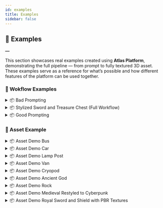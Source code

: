 ```yaml
---
id: examples
title: Examples
sidebar: false
---
```




## 🧪 Examples
**―**

This section showcases real examples created using **Atlas Platform**, demonstrating the full pipeline — from prompt to fully textured 3D asset. These examples serve as a reference for what’s possible and how different features of the platform can be used together.


### 🔹 Wokflow Examples

<details className="example-callout">
  <summary>📦 Bad Prompting</summary>

  <div className="session-header">
    <p className="session-description">
      <strong>Description:</strong> A stylized sci-fi cryopod with industrial plating and a glowing core.
    </p>
    <a href={useBaseUrl('/example_files/WorkflowDemo_BadPrompting.json')} download className="session-download-link">📁 <strong>Download Session</strong></a>
  </div>

  <div className="session-image-row">
    <img src={useBaseUrl('/example_files/WorkflowDemo_BadPrompting/preview1.png')} alt="Sample 1" className="session-preview-img"/>
    <img src={useBaseUrl('/example_files/WorkflowDemo_BadPrompting/preview2.png')} alt="Sample 2" className="session-preview-img"/>
    <img src={useBaseUrl('/example_files/WorkflowDemo_BadPrompting/preview3.png')} alt="Sample 3" className="session-preview-img"/>
    <img src={useBaseUrl('/example_files/WorkflowDemo_BadPrompting/preview4.png')} alt="Sample 4" className="session-preview-img"/>
    <img src={useBaseUrl('/example_files/WorkflowDemo_BadPrompting/preview5.png')} alt="Sample 5" className="session-preview-img"/>
  </div>

  <p className="session-tags">Tags: workflow, APS, restyle, stylized</p>
</details>

<details className="example-callout">
  <summary>📦 Stylized Sword and Treasure Chest (Full Workflow)</summary>

  <div className="session-header">
    <p className="session-description">
      <strong>Description:</strong> This example illustrates the full asset creation pipeline on Atlas Platform for a stylized sword and treasure chest. The workflow includes generating concept art from prompts, converting the images into 3D models, applying detailed textures using ART Core, and finalizing the assets with PBR Postprocessing for optimized, stylized game-ready results. This showcases the platform’s end-to-end capability for stylized asset development.
    </p>
    <a href={useBaseUrl('/example_files/WorkflowDemo_FullWorkflow_Stylized/WorkflowDemo_FullWorkflow_Stylized.json')} download className="session-download-link">📁 <strong>Download Session</strong></a>
  </div>

  <div className="session-image-row">
    <img src={useBaseUrl('/example_files/WorkflowDemo_FullWorkflow_Stylized/Preview_01.jpg')} alt="Sample 1" className="session-preview-img"/>
    <img src={useBaseUrl('/example_files/WorkflowDemo_FullWorkflow_Stylized/Preview_02.jpg')} alt="Sample 2" className="session-preview-img"/>
    <img src={useBaseUrl('/example_files/WorkflowDemo_FullWorkflow_Stylized/Preview_03.jpg')} alt="Sample 3" className="session-preview-img"/>
    <img src={useBaseUrl('/example_files/WorkflowDemo_FullWorkflow_Stylized/Preview_04.jpg')} alt="Sample 4" className="session-preview-img"/>
  </div>

  <p className="session-tags">Tags: workflow, artcore, stylized, pbr</p>
</details>


<details className="example-callout">
  <summary>📦 Good Prompting</summary>

  <div className="session-header">
    <p className="session-description">
      <strong>Description:</strong> A stylized sci-fi cryopod with industrial plating and a glowing core.
    </p>
    <a href={useBaseUrl('/example_files/WorkflowDemo_ GoodPrompting.json')} download className="session-download-link">📁 <strong>Download Session</strong></a>
  </div>

  <div className="session-image-row">
    <img src={useBaseUrl('/example_files/WorkflowDemo_ GoodPrompting/preview1.png')} alt="Sample 1" className="session-preview-img"/>
    <img src={useBaseUrl('/example_files/WorkflowDemo_ GoodPrompting/preview2.png')} alt="Sample 2" className="session-preview-img"/>
    <img src={useBaseUrl('/example_files/WorkflowDemo_ GoodPrompting/preview3.png')} alt="Sample 3" className="session-preview-img"/>
  </div>

  <p className="session-tags">Tags: workflow, APS, restyle, stylized</p>
</details>


### 🔹 Asset Example

<details className="example-callout">
  <summary>📦 Asset Demo Bus</summary>

  <div className="session-header">
    <p className="session-description">
      <strong>Description:</strong> A stylized bus asset showing usage of artcore restyle feature.
    </p>
    <a href={useBaseUrl('/example_files/AssetRestyle_Bus/AssetRestyle_Bus.json')} download className="session-download-link">📁 <strong>Download Session</strong></a>
  </div>

  <div className="session-image-row">
    <img src={useBaseUrl('/example_files/AssetRestyle_Bus/preview1.png')} alt="Sample 1" className="session-preview-img"/>
    <img src={useBaseUrl('/example_files/AssetRestyle_Bus/preview2.jpg')} alt="Sample 2" className="session-preview-img"/>
    <img src={useBaseUrl('/example_files/AssetRestyle_Bus/preview3.png')} alt="Sample 3" className="session-preview-img"/>
  </div>

  <p className="session-tags">Tags: workflow, artcore, restyle, stylized</p>
</details>


<details className="example-callout">
  <summary>📦 Asset Demo Car</summary>

  <div className="session-header">
    <p className="session-description">
      <strong>Description:</strong> A stylized car asset showing usage of artcore restyle feature.
    </p>
    <a href={useBaseUrl('/example_files/AssetRestyle_Car/AssetRestyle_Car.json')} download className="session-download-link">📁 <strong>Download Session</strong></a>
  </div>

  <div className="session-image-row">
    <img src={useBaseUrl('/example_files/AssetRestyle_Car/preview1.png')} alt="Sample 1" className="session-preview-img"/>
    <img src={useBaseUrl('/example_files/AssetRestyle_Car/preview2.png')} alt="Sample 2" className="session-preview-img"/>
    <img src={useBaseUrl('/example_files/AssetRestyle_Car/preview3.png')} alt="Sample 3" className="session-preview-img"/>
    <img src={useBaseUrl('/example_files/AssetRestyle_Car/preview4.png')} alt="Sample 3" className="session-preview-img"/>
  </div>

  <p className="session-tags">Tags: workflow, artcore, restyle, stylized</p>
</details>

<details className="example-callout">
  <summary>📦 Asset Demo Lamp Post</summary>

  <div className="session-header">
    <p className="session-description">
      <strong>Description:</strong> A stylized lamp post asset showing usage of artcore restyle feature.
    </p>
    <a href={useBaseUrl('/example_files/AssetRestyle_LampPost/AssetRestyle_LampPost.json')} download className="session-download-link">📁 <strong>Download Session</strong></a>
  </div>

  <div className="session-image-row">
    <img src={useBaseUrl('/example_files/AssetRestyle_LampPost/preview1.png')} alt="Sample 1" className="session-preview-img"/>
    <img src={useBaseUrl('/example_files/AssetRestyle_LampPost/preview2.png')} alt="Sample 2" className="session-preview-img"/>
    <img src={useBaseUrl('/example_files/AssetRestyle_LampPost/preview3.png')} alt="Sample 3" className="session-preview-img"/>
  </div>

  <p className="session-tags">Tags: workflow, artcore, restyle, stylized</p>
</details>

<details className="example-callout">
  <summary>📦 Asset Demo Van</summary>

  <div className="session-header">
    <p className="session-description">
      <strong>Description:</strong> A stylized vehicle asset showing usage of artcore restyle feature.
    </p>
    <a href={useBaseUrl('/example_files/AssetRestyle_Van1/AssetRestyle_Van1.json')} download className="session-download-link">📁 <strong>Download Session</strong></a>
  </div>

  <div className="session-image-row">
    <img src={useBaseUrl('/example_files/AssetRestyle_Van1/preview1.png')} alt="Sample 1" className="session-preview-img"/>
    <img src={useBaseUrl('/example_files/AssetRestyle_Van1/preview2.jpg')} alt="Sample 2" className="session-preview-img"/>
    <img src={useBaseUrl('/example_files/AssetRestyle_Van1/preview3.png')} alt="Sample 3" className="session-preview-img"/>
  </div>

  <p className="session-tags">Tags: workflow, artcore, restyle, stylized</p>
</details>



<details className="example-callout">
  <summary>📦 Asset Demo Cryopod</summary>

  <div className="session-header">
    <p className="session-description">
      <strong>Description:</strong> A stylized sci-fi cryopod showing the usage of artcore.
    </p>
    <a href={useBaseUrl('/example_files/AssetDemo_Cryopod.json')} download className="session-download-link">📁 <strong>Download Session</strong></a>
  </div>

  <div className="session-image-row">
    <img src={useBaseUrl('/example_files/AssetDemo_Cryopod/preview1.png')} alt="Sample 1" className="session-preview-img"/>
    <img src={useBaseUrl('/example_files/AssetDemo_Cryopod/preview2.png')} alt="Sample 2" className="session-preview-img"/>
  </div>

  <p className="session-tags">Tags: workflow, artcore, stylized</p>
</details>



<details className="example-callout">
  <summary>📦 Asset Demo Ancient God</summary>

  <div className="session-header">
    <p className="session-description">
      <strong>Description:</strong> A stylized sci-fi cryopod with industrial plating and a glowing core.
    </p>
    <a href={useBaseUrl('/example_files/AssetDemo_AncientGod/AssetDemo_AncientGod.json')} download className="session-download-link">📁 <strong>Download Session</strong></a>
  </div>

  <div className="session-image-row">
    <img src={useBaseUrl('/example_files/AssetDemo_AncientGod/preview1.jpg')} alt="Sample 1" className="session-preview-img"/>
    <img src={useBaseUrl('/example_files/AssetDemo_AncientGod/preview2.png')} alt="Sample 2" className="session-preview-img"/>
    <img src={useBaseUrl('/example_files/AssetDemo_AncientGod/preview3.png')} alt="Sample 3" className="session-preview-img"/>
  </div>

  <p className="session-tags">Tags: workflow, artcore, restyle, stylized</p>
</details>


<details className="example-callout">
  <summary>📦 Asset Demo Rock </summary>

  <div className="session-header">
    <p className="session-description">
      <strong>Description:</strong> This example showcases a high-fidelity rock asset generated using Atlas Platform, with texture resolution set to 8K (8192x8192). It demonstrates the level of surface detail and material quality achievable through the ART Core pipeline.
    </p>
    <a href={useBaseUrl('/example_files/AssetsDemo_Rock_8k/AssetDemo_Rock.json')} download className="session-download-link">📁 <strong>Download Session</strong></a>
  </div>

  <div className="session-image-row">
    <img src={useBaseUrl('/example_files/AssetsDemo_Rock_8k/Preview_01.jpg')} alt="Sample 1" className="session-preview-img"/>
    <img src={useBaseUrl('/example_files/AssetsDemo_Rock_8k/Preview_02.jpg')} alt="Sample 2" className="session-preview-img"/>
    <img src={useBaseUrl('/example_files/AssetsDemo_Rock_8k/Preview_03.jpg')} alt="Sample 3" className="session-preview-img"/>
  </div>

  <p className="session-tags">Tags: workflow, artcore, 8k</p>
</details>


<details className="example-callout">
  <summary>📦 Asset Demo Medieval Restyled to Cyberpunk </summary>

  <div className="session-header">
    <p className="session-description">
      <strong>Description:</strong> In this example, a set of medieval-themed assets was generated from concept images and then restyled using ART Core with a cyberpunk-style reference. This showcases the platform’s ability to preserve base geometry while applying entirely new texture styles, enabling rapid style transformation for different game aesthetics.
    </p>
    <a href={useBaseUrl('/example_files/AssetsDemo_MedievalWithCyberpunk/AssetsDemo_Medieval.json')} download className="session-download-link">📁 <strong>Download Session</strong></a>
  </div>

  <div className="session-image-row">
    <img src={useBaseUrl('/example_files/AssetsDemo_MedievalWithCyberpunk/Preview_01.jpg')} alt="Sample 1" className="session-preview-img"/>
    <img src={useBaseUrl('/example_files/AssetsDemo_MedievalWithCyberpunk/Preview_02.jpg')} alt="Sample 2" className="session-preview-img"/>
    <img src={useBaseUrl('/example_files/AssetsDemo_MedievalWithCyberpunk/Preview_03.jpg')} alt="Sample 3" className="session-preview-img"/>
    <img src={useBaseUrl('/example_files/AssetsDemo_MedievalWithCyberpunk/Preview_04.jpg')} alt="Sample 4" className="session-preview-img"/>
  </div>

  <p className="session-tags">Tags: workflow, artcore, restyle, stylized</p>
</details>

<details className="example-callout">
  <summary>📦 Asset Demo Royal Sword and Shield with PBR Textures </summary>

  <div className="session-header">
    <p className="session-description">
      <strong>Description:</strong> This example demonstrates a complete asset generation workflow using Atlas Platform. Starting with a prompt to create royal-themed props—a sword and shield—the assets were first generated as concept images, then converted to 3D models. Using ART Core, high-resolution textures were applied, followed by the PBR Postprocessing stage to produce optimized, game-ready assets with baked materials.
    </p>
    <a href={useBaseUrl('/example_files/AssetsDemo_RoyalProps/AssetsDemo_RoyalProps.json')} download className="session-download-link">📁 <strong>Download Session</strong></a>
  </div>

  <div className="session-image-row">
    <img src={useBaseUrl('/example_files/AssetsDemo_RoyalProps/preview_01.jpg')} alt="Sample 1" className="session-preview-img"/>
    <img src={useBaseUrl('/example_files/AssetsDemo_RoyalProps/preview_02.jpg')} alt="Sample 2" className="session-preview-img"/>
    <img src={useBaseUrl('/example_files/AssetsDemo_RoyalProps/preview_03.jpg')} alt="Sample 3" className="session-preview-img"/>
    <img src={useBaseUrl('/example_files/AssetsDemo_RoyalProps/preview_04.jpg')} alt="Sample 4" className="session-preview-img"/>
  </div>

  <p className="session-tags">Tags: workflow, artcore, pbr</p>
</details>






